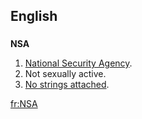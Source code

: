 {{see|-nsa|-nsä}}

==English==

==={{initialism}}===
'''NSA'''

# [[w:National Security Agency|National Security Agency]].
# Not sexually active.
# [[no strings attached|No strings attached]].

[[fr:NSA]]